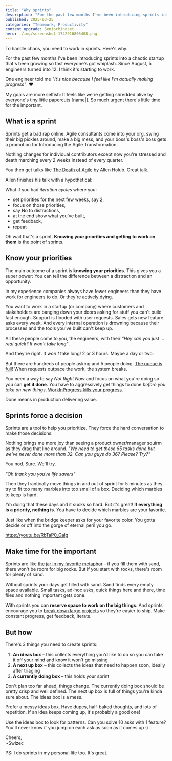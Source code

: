 ```yaml
---
title: "Why sprints"
description: "For the past few months I've been introducing sprints into a chaotic startup that's been growing so fast everyone's got whiplash. Since August, 5 engineers turned into 12. I think it's starting to work."
published: 2025-03-25
categories: "Teamwork, Productivity"
content_upgrade: SeniorMindset
hero: ./img/screenshot-1742916805408.png
---
```


To handle chaos, you need to work in sprints. Here's why.

For the past few months I've been introducing sprints into a chaotic startup that's been growing so fast everyone's got whiplash. Since August, 5 engineers turned into 12. I think it's starting to work.

One engineer told me _"It's nice because I feel like I'm actually making progress"_. ❤️

My goals are more selfish: It feels like we're getting shredded alive by everyone's tiny little papercuts [name|]. So much urgent there's little time for the important.

## What is a sprint

Sprints get a bad rap online. Agile consultants come into your org, swing their big pickles around, make a big mess, and your boss's boss's boss gets a promotion for Introducing the Agile Transformation.

Nothing changes for individual contributors except now you're stressed and death marching every 2 weeks instead of every quarter.

You then get talks like [The Death of Agile](https://youtu.be/HZyRQ8Uhhmk?si=Fzm360fGOh_Lhqea) by Allen Holub. Great talk.

Allen finishes his talk with a hypothetical:

What if you had _iteration cycles_ where you:

- set priorities for the next few weeks, say 2,
- focus on those priorities,
- say No to distractions,
- at the end show what you've built,
- get feedback,
- repeat

Oh wait that's a sprint. **Knowing your priorities and getting to work on them** is the point of sprints.

## Know your priorities

The main outcome of a sprint is **knowing your priorities**. This gives you a super power: You can tell the difference between a distraction and an opportunity.

In my experience companies always have fewer engineers than they have work for engineers to do. Or they're actively dying.

You want to work in a startup (or company) where customers and stakeholders are banging down your doors asking for stuff you can't build fast enough. Support is flooded with user requests. Sales gets new feature asks every week. And every internal operation is drowning because their processes and the tools you've built can't keep up.

All these people come to you, the engineers, with their _"Hey can you just ... real quick? It won't take long"_.

And they're right. It _won't_ take long! 2 or 3 hours. Maybe a day or two.

But there are hundreds of people asking and 5 people doing. [The queue is full](https://swizec.com/blog/why-you-need-a-task-queue/)! When requests outpace the work, the system breaks.

You need a way to say _Not Right Now_ and focus on what you're doing so you can **get it done**. You have to aggressively get things to done _before you take on new things_. [WorkInProgress kills your progress](https://swizec.com/blog/workinprogress-kills-your-progress/).

Done means in production delivering value.

## Sprints force a decision

Sprints are a tool to help you prioritize. They force the hard conversation to make those decisions.

Nothing brings me more joy than seeing a product owner/manager squirm as they drag that line around. _"We need to get these 65 tasks done but we've never done more than 32. Can you guys do 36? Please? Try?"_

You nod. Sure. We'll try.

_"Oh thank you you're life savers"_

Then they frantically move things in and out of sprint for 5 minutes as they try to fit too many marbles into too small of a box. Deciding which marbles to keep is hard.

_I_'m doing that these days and it sucks so hard. But it's great! **If everything is a priority, nothing is**. You have to decide which marbles are your favorite.

Just like when the bridge keeper asks for your favorite color. You gotta decide or off into the gorge of eternal peril you go.

https://youtu.be/RbTaP0_Galg

## Make time for the important

Sprints are like [the jar in my favorite metaphor](https://longform.asmartbear.com/rocks-pebbles-sand/) – if you fill them with sand, there won't be room for big rocks. But if you start with rocks, there's room for plenty of sand.

Without sprints your days get filled with sand. Sand finds every empty space available. Small tasks, ad-hoc asks, quick things here and there, time flies and nothing important gets done.

With sprints you can **reserve space to work on the big things**. And sprints encourage you to [break down large projects](https://swizec.com/blog/how-do-you-break-down-a-large-project/) so they're easier to ship. Make constant progress, get feedback, iterate.

## But how

There's 3 things you need to create sprints:

1. **An ideas box** – this collects everything you'd like to do so you can take it off your mind and know it won't go missing
2. **A next up box** – this collects the ideas that need to happen soon, ideally after triaging
3. **A currently doing box** – this holds your sprint

Don't plan too far ahead, things change. The currently doing box should be pretty crisp and well defined. The next up box is full of things you're kinda sure about. The ideas box is a mess.

Prefer a messy ideas box. Have dupes, half-baked thoughts, and lots of repetition. If an idea keeps coming up, it's probably a good one!

Use the ideas box to look for patterns. Can you solve 10 asks with 1 feature? You'll never know if you jump on each ask as soon as it comes up :)

Cheers,<br/>
~Swizec

PS: I do sprints in my personal life too. It's great.
